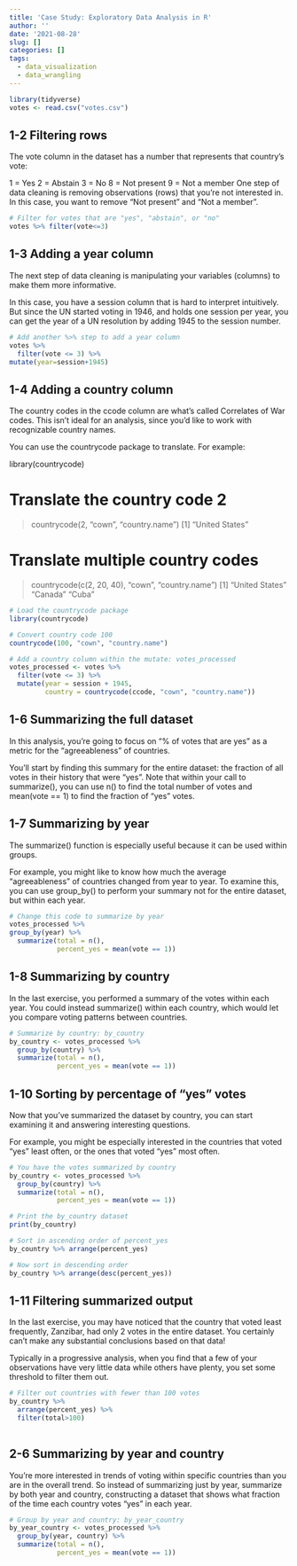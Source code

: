 ```yaml
---
title: 'Case Study: Exploratory Data Analysis in R'
author: ''
date: '2021-08-28'
slug: []
categories: []
tags:
  - data_visualization
  - data_wrangling
---
```



```r
library(tidyverse)
votes <- read.csv("votes.csv")
```

## 1-2 Filtering rows

The vote column in the dataset has a number that represents that country's vote:

1 = Yes
2 = Abstain
3 = No
8 = Not present
9 = Not a member
One step of data cleaning is removing observations (rows) that you're not interested in. In this case, you want to remove "Not present" and "Not a member".

```r
# Filter for votes that are "yes", "abstain", or "no"
votes %>% filter(vote<=3)
```

## 1-3 Adding a year column

The next step of data cleaning is manipulating your variables (columns) to make them more informative.

In this case, you have a session column that is hard to interpret intuitively. But since the UN started voting in 1946, and holds one session per year, you can get the year of a UN resolution by adding 1945 to the session number.

```r
# Add another %>% step to add a year column
votes %>%
  filter(vote <= 3) %>%
mutate(year=session+1945)
```

## 1-4 Adding a country column

The country codes in the ccode column are what's called Correlates of War codes. This isn't ideal for an analysis, since you'd like to work with recognizable country names.

You can use the countrycode package to translate. For example:

library(countrycode)

# Translate the country code 2
> countrycode(2, "cown", "country.name")
[1] "United States"

# Translate multiple country codes
> countrycode(c(2, 20, 40), "cown", "country.name")
[1] "United States" "Canada"        "Cuba"

```r
# Load the countrycode package
library(countrycode)

# Convert country code 100
countrycode(100, "cown", "country.name")

# Add a country column within the mutate: votes_processed
votes_processed <- votes %>%
  filter(vote <= 3) %>%
  mutate(year = session + 1945,
         country = countrycode(ccode, "cown", "country.name"))
```

## 1-6 Summarizing the full dataset

In this analysis, you're going to focus on "% of votes that are yes" as a metric for the "agreeableness" of countries.

You'll start by finding this summary for the entire dataset: the fraction of all votes in their history that were "yes". Note that within your call to summarize(), you can use n() to find the total number of votes and mean(vote == 1) to find the fraction of "yes" votes.


## 1-7 Summarizing by year

The summarize() function is especially useful because it can be used within groups.

For example, you might like to know how much the average "agreeableness" of countries changed from year to year. To examine this, you can use group_by() to perform your summary not for the entire dataset, but within each year.

```r
# Change this code to summarize by year
votes_processed %>%
group_by(year) %>%
  summarize(total = n(),
            percent_yes = mean(vote == 1))
```

## 1-8 Summarizing by country

In the last exercise, you performed a summary of the votes within each year. You could instead summarize() within each country, which would let you compare voting patterns between countries.

```r
# Summarize by country: by_country
by_country <- votes_processed %>%
  group_by(country) %>%
  summarize(total = n(),
            percent_yes = mean(vote == 1))
```

## 1-10 Sorting by percentage of "yes" votes

Now that you've summarized the dataset by country, you can start examining it and answering interesting questions.

For example, you might be especially interested in the countries that voted "yes" least often, or the ones that voted "yes" most often.

```r
# You have the votes summarized by country
by_country <- votes_processed %>%
  group_by(country) %>%
  summarize(total = n(),
            percent_yes = mean(vote == 1))

# Print the by_country dataset
print(by_country)

# Sort in ascending order of percent_yes
by_country %>% arrange(percent_yes)

# Now sort in descending order
by_country %>% arrange(desc(percent_yes))
```

## 1-11 Filtering summarized output

In the last exercise, you may have noticed that the country that voted least frequently, Zanzibar, had only 2 votes in the entire dataset. You certainly can't make any substantial conclusions based on that data!

Typically in a progressive analysis, when you find that a few of your observations have very little data while others have plenty, you set some threshold to filter them out.

```r
# Filter out countries with fewer than 100 votes
by_country %>%
  arrange(percent_yes) %>%
  filter(total>100)
  
```

## 2-6 Summarizing by year and country

You're more interested in trends of voting within specific countries than you are in the overall trend. So instead of summarizing just by year, summarize by both year and country, constructing a dataset that shows what fraction of the time each country votes "yes" in each year.

```r
# Group by year and country: by_year_country
by_year_country <- votes_processed %>%
  group_by(year, country) %>%
  summarize(total = n(),
            percent_yes = mean(vote == 1))
```

